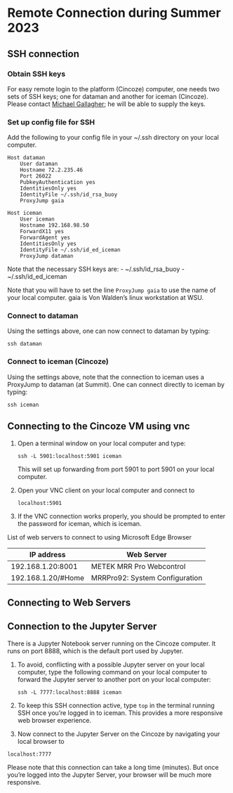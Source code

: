 # Remote Connection during Summer 2023 {.unnumbered}

## SSH connection

### Obtain SSH keys

For easy remote login to the platform (Cincoze) computer, one needs two sets of SSH keys; one for dataman and another for iceman (Cincoze). Please contact [Michael Gallagher](mailto:michael.r.gallagher@noaa.gov); he will be able to supply the keys.

### Set up config file for SSH

Add the following to your config file in your ~/.ssh directory on your local computer.

```
Host dataman
    User dataman
    Hostname 72.2.235.46
    Port 26022
    PubkeyAuthentication yes
    IdentitiesOnly yes
    IdentityFile ~/.ssh/id_rsa_buoy
    ProxyJump gaia

Host iceman
    User iceman
    Hostname 192.168.98.50
    ForwardX11 yes
    ForwardAgent yes
    IdentitiesOnly yes
    IdentityFile ~/.ssh/id_ed_iceman
    ProxyJump dataman
```

:::{.callout-note}
Note that the necessary SSH keys are: 
- ~/.ssh/id_rsa_buoy
- ~/.ssh/id_ed_iceman
:::

:::{.callout-caution}
Note that you will have to set the line ```ProxyJump gaia``` to use the name of your local computer. gaia is Von Walden's linux workstation at WSU.
:::

### Connect to dataman

Using the settings above, one can now connect to dataman by typing:

```
ssh dataman
```

### Connect to iceman (Cincoze)

Using the settings above, note that the connection to iceman uses a ProxyJump to dataman (at Summit). One can connect directly to iceman by typing:

```
ssh iceman
```

## Connecting to the Cincoze VM using vnc

1. Open a terminal window on your local computer and type:

    ```
    ssh -L 5901:localhost:5901 iceman
    ```

    This will set up forwarding from port 5901 to port 5901 on your local computer.

2. Open your VNC client on your local computer and connect to 
   
   ```
   localhost:5901
   ```

3. If the VNC connection works properly, you should be prompted to enter the password for iceman, which is iceman.

List of web servers to connect to using Microsoft Edge Browser

| IP address         | Web Server                     |
|--------------------|--------------------------------|
| 192.168.1.20:8001  | METEK MRR Pro Webcontrol       |
| 192.168.1.20/#Home | MRRPro92: System Configuration |

## Connecting to Web Servers

## Connection to the Jupyter Server

There is a Jupyter Notebook server running on the Cincoze computer. It runs on port 8888, which is the default port used by Jupyter. 

1. To avoid, conflicting with a possible Jupyter server on your local computer, type the following command on your local computer to forward the Jupyter server to another port on your local computer:

    ```
    ssh -L 7777:localhost:8888 iceman
    ```

2. To keep this SSH connection active, type ```top``` in the terminal running SSH once you're logged in to iceman. This provides a more responsive web browser experience.

3. Now connect to the Jupyter Server on the Cincoze by navigating your local browser to 

```
localhost:7777
```

Please note that this connection can take a long time (minutes). But once you're logged into the Jupyter Server, your browser will be much more responsive.

